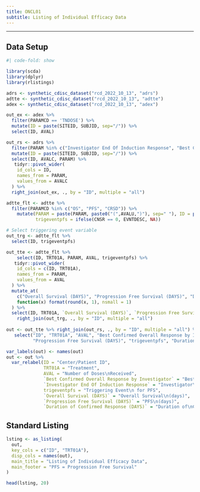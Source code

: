 ```yaml
---
title: ONCL01
subtitle: Listing of Individual Efficacy Data
---
```


------------------------------------------------------------------------

::: panel-tabset
## Data Setup

```r
#| code-fold: show

library(scda)
library(dplyr)
library(rlistings)

adrs <- synthetic_cdisc_dataset("rcd_2022_10_13", "adrs")
adtte <- synthetic_cdisc_dataset("rcd_2022_10_13", "adtte")
adex <- synthetic_cdisc_dataset("rcd_2022_10_13", "adex")

out_ex <- adex %>%
  filter(PARAMCD == 'TNDOSE') %>%
  mutate(ID = paste(SITEID, SUBJID, sep="/")) %>%
  select(ID, AVAL)

out_rs <- adrs %>%
  filter(PARAM %in% c("Investigator End Of Induction Response", "Best Confirmed Overall Response by Investigator")) %>% 
  mutate(ID = paste(SITEID, SUBJID, sep="/")) %>%
  select(ID, AVALC, PARAM) %>%
   tidyr::pivot_wider(
    id_cols = ID, 
    names_from = PARAM, 
    values_from = AVALC
  ) %>%
  right_join(out_ex, ., by = "ID", multiple = "all")

adtte_flt <- adtte %>%
  filter(PARAMCD %in% c("OS", "PFS", "CRSD")) %>%
    mutate(PARAM = paste(PARAM, paste0("(",AVALU,")"), sep=" "), ID = paste(SITEID, SUBJID, sep="/"),
           trigeventpfs = ifelse(CNSR == 0, EVNTDESC, NA))

# Select triggering event variable
out_trg <- adtte_flt %>% 
  select(ID, trigeventpfs)

out_tte <- adtte_flt %>%
    select(ID, TRT01A, PARAM, AVAL, trigeventpfs) %>%
   tidyr::pivot_wider(
    id_cols = c(ID, TRT01A), 
    names_from = PARAM, 
    values_from = AVAL
  ) %>%
  mutate_at(
    c("Overall Survival (DAYS)", "Progression Free Survival (DAYS)", "Duration of Confirmed Response (DAYS)"),
    function(x) format(round(x, 1), nsmall = 1)
  ) %>%
  select(ID, TRT01A, `Overall Survival (DAYS)`, `Progression Free Survival (DAYS)`, `Duration of Confirmed Response (DAYS)`) %>% 
    right_join(out_trg, ., by = "ID", multiple = "all")
  
out <- out_tte %>% right_join(out_rs, ., by = "ID", multiple = "all") %>%
   select("ID", "TRT01A", "AVAL", "Best Confirmed Overall Response by Investigator", "Investigator End Of Induction Response", "Overall Survival (DAYS)", 
          "Progression Free Survival (DAYS)", "trigeventpfs", "Duration of Confirmed Response (DAYS)")

var_labels(out) <- names(out)
out <- out %>%
  var_relabel(ID = "Center/Patient ID",
              TRT01A = "Treatment",
              AVAL = "Number of Doses\nReceived",
              `Best Confirmed Overall Response by Investigator` = "Best Confirmed\nOverall Response\nby Investigator",
              `Investigator End Of Induction Response` = "Investigator\nEnd Of Induction\nResponse",
              trigeventpfs = "Triggering Event\n for PFS",
              `Overall Survival (DAYS)` = "Overall Survival\n(days)",
              `Progression Free Survival (DAYS)` = "PFS\n(days)",
              `Duration of Confirmed Response (DAYS)` = "Duration of\nConfirmed Response\n(days)")
```

## Standard Listing

```r
lsting <- as_listing(
  out,
  key_cols = c("ID", "TRT01A"),
  disp_cols = names(out),
  main_title = "Listing of Individual Efficacy Data",
  main_footer = "PFS = Progression Free Survival"
)

head(lsting, 20)
```
:::
